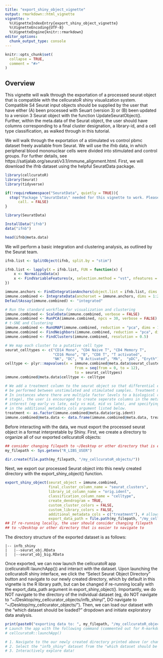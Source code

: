 ```yaml
---
title: "export_shiny_object_vignette"
output: rmarkdown::html_vignette
vignette: >
  %\VignetteIndexEntry{export_shiny_object_vignette}
  %\VignetteEncoding{UTF-8}
  %\VignetteEngine{knitr::rmarkdown}
editor_options: 
  chunk_output_type: console
---
```


```r
knitr::opts_chunk$set(
  collapse = TRUE,
  comment = "#>"
)
```

## Overview
This vignette will walk through the exportation of a processed seurat object that is compatible with the cellcuratoR shiny visualization system. Compatible S4 Seurat input objects should be supplied by the user that have either (A) been processed with Seuart (version 3) or (B) been updated to a version 3 Seurat object with the function UpdateSeuratObject(). Further, within the meta.data of the Seurat object, the user should have columns corresponding to a final cluster designation, a library-id, and a cell type classification, as walked through in this tutorial.

We will walk through the exportation of a stimulated vs control pbmc dataset freely available from Seurat. We will use the ifnb data, in which peripheral blood mononuclear cells were divided into stimulated and control groups. For further details, see https://satijalab.org/seurat/v3.1/immune_alignment.html. First, we will download the ifnb dataset using the helpful SeuratData package.

```r
library(cellcuratoR)
library(Seurat)
library(tidyverse)

if(!requireNamespace("SeuratData", quietly = TRUE)){
  stop("Package \"SeuratData\" needed for this vignette to work. Please install it.",
      call. = FALSE)
}

library(SeuratData)

InstallData("ifnb") 
data("ifnb")
```

```r
head(ifnb@meta.data)
```

We will perform a basic integration and clustering analysis, as outlined by the Seurat team.
```r
ifnb.list <- SplitObject(ifnb, split.by = "stim")

ifnb.list <- lapply(X = ifnb.list, FUN = function(x) {
    x <- NormalizeData(x)
    x <- FindVariableFeatures(x, selection.method = "vst", nfeatures = 2000)
})

immune.anchors <- FindIntegrationAnchors(object.list = ifnb.list, dims = 1:20)
immune.combined <- IntegrateData(anchorset = immune.anchors, dims = 1:20)
DefaultAssay(immune.combined) <- "integrated"

# Run the standard workflow for visualization and clustering
immune.combined <- ScaleData(immune.combined, verbose = FALSE)
immune.combined <- RunPCA(immune.combined, npcs = 30, verbose = FALSE)
# t-SNE and Clustering
immune.combined <- RunUMAP(immune.combined, reduction = "pca", dims = 1:20)
immune.combined <- FindNeighbors(immune.combined, reduction = "pca", dims = 1:20)
immune.combined <- FindClusters(immune.combined, resolution = 0.5)

# We map each cluster to a putative cell type
seurat_celltypes <- c("CD14 Mono", "CD4 Naive T", "CD4 Memory T", 
                      "CD16 Mono", "B", "CD8 T", "T activated", 
                      "NK", "DC", "B Activated", "Mk",  "pDC", "Eryth")
celltype <- plyr::mapvalues(x = immune.combined@meta.data$seurat_clusters, 
                                from = seq(from = 0, to = 12), 
                                to = seurat_celltypes)
immune.combined@meta.data$celltype <- celltype

# We add a treatment column to the seurat object so that differential expression can 
# be performed between unstimulated and stimulated samples. Treatment must be a binary factor. 
# In instances where there are multiple factor levels to a biological condition (eg early, mid, late disease
# stage), the user is encouraged to create seperate columns in the meta.data for each comparison of 
# interest (eg early vs late, ealy vs mid, mid vs late), and specifying all of these column names
# in the additional_metadata_cols argument listed below.
treatment <- as.factor(immune.combined@meta.data$orig.ident)
immune.combined@meta.data <- data.frame(immune.combined@meta.data, treatment)
```


Before interacting with the data, we must export the processed seurat object in a format interpretable by Shiny. First, we create a directory to organize all of our exported cellcuratoR objects:
```r
## consider changing filepath to ~/Desktop or other directory that is easier to navigate to
my_filepath <- Sys.getenv("R_LIBS_USER")

dir.create(file.path(my_filepath, "/my_cellcuratoR_objects/"))

```

Next, we export our processed Seurat object into this newly created directory with the export_shiny_object() function.
```r
export_shiny_object(seurat_object = immune.combined, 
                    final_cluster_column_name = "seurat_clusters",
                    library_id_column_name = "orig.ident",
                    classification_column_name = "celltype",
                    create_dendrogram = TRUE,
                    custom_cluster_colors = FALSE,
                    custom_library_colors = FALSE,
                    additional_metadata_cols = c("treatment"), # allows for dge between treatment groups
                    export_data_path = file.path(my_filepath, "/my_cellcuratoR_objects/"))
## If re-running locally, the user should consider changing filepath 
## to ~/Desktop or other directory that is easier to navigate to
```

The directory structure of the exported dataset is as follows:
```
|-- infb_shiny
|   |--seurat_obj.RData
|   |--seurat_obj_big.RData
```

Once exported, we can now launch the cellcuratoR app (cellcuratoR::launchApp()) and interact with the dataset. Upon launching the cellcuratoR shiny interface, we click the "Select Seurat Object Directory" button and navigate to our newly created directory, which by default in this vignette is the R library path, but can be changed if re-running locally with the export_data_path argument in export_shiny_object(). Importantly, we do NOT navigate to the directory of the individual dataset (eg, do NOT navigate to "~/Desktop/my_cellcurator_objects/infb_shiny/", DO navigate to "~/Desktop/my_cellcurator_objects/"). Then, we can load our dataset with the "which dataset should be loaded?" dropdown and initiate exploratory data analysis. 
```r
print(paste0("exporting data to: ", my_filepath, "/my_cellcuratoR_objects/"))
# Launch the app with the following command (commented out for R-markdown)
# cellcuratoR::launchApp()

# 1. Navigate to the our newly created directory printed above (or change to a more accesible directory for you)
# 2. Select the "infb_shiny" dataset from the "which dataset should be loaded?" dropdown
# 3. Interactively explore data!

```